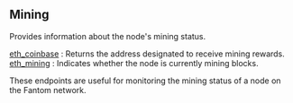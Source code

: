 
<Meta
  title="Fantom mining info | dRPC"
/>


## Mining

Provides information about the node's mining status.

[eth_coinbase](/fantom-api/mining/eth_coinbase) : Returns the address designated to receive mining rewards. \
[eth_mining](/fantom-api/mining/eth_mining) : Indicates whether the node is currently mining blocks.

These endpoints are useful for monitoring the mining status of a node on the Fantom network.

<Space h={16} />
<GetStarted />